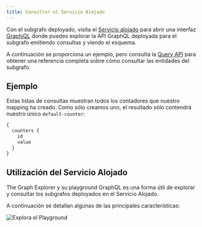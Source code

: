 ```yaml
---
title: Consultar el Servicio Alojado
---
```


Con el subgrafo deployado, visita el [Servicio alojado](https://thegraph.com/hosted-service/) para abrir una interfaz [GraphiQL](https://github.com/graphql/graphiql) donde puedes explorar la API GraphQL deployada para el subgrafo emitiendo consultas y viendo el esquema.

A continuación se proporciona un ejemplo, pero consulta la [Query API](/querying/graphql-api) para obtener una referencia completa sobre cómo consultar las entidades del subgrafo.

## Ejemplo

Estas listas de consultas muestran todos los contadores que nuestro mapping ha creado. Como sólo creamos uno, el resultado sólo contendrá nuestro único `default-counter`:

```graphql
{
  counters {
    id
    value
  }
}
```

## Utilización del Servicio Alojado

The Graph Explorer y su playground GraphQL es una forma útil de explorar y consultar los subgrafos deployados en el Servicio Alojado.

A continuación se detallan algunas de las principales características:

![Explora el Playground](/img/explorer-playground.png)
